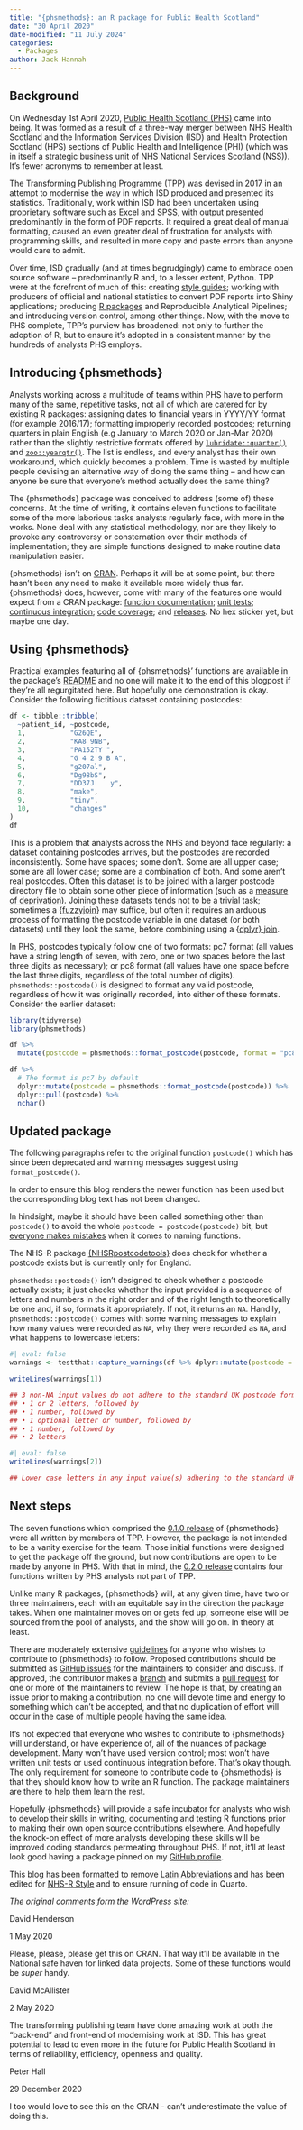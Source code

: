 ```yaml
---
title: "{phsmethods}: an R package for Public Health Scotland"
date: "30 April 2020"
date-modified: "11 July 2024"
categories:
  - Packages
author: Jack Hannah
---
```


## **Background**

On Wednesday 1st April 2020, [Public Health Scotland (PHS)](https://www.publichealthscotland.scot/) came into being. It was formed as a result of a three-way merger between NHS Health Scotland and the Information Services Division (ISD) and Health Protection Scotland (HPS) sections of Public Health and Intelligence (PHI) (which was in itself a strategic business unit of NHS National Services Scotland (NSS)). It’s fewer acronyms to remember at least.

The Transforming Publishing Programme (TPP) was devised in 2017 in an attempt to modernise the way in which ISD produced and presented its statistics. Traditionally, work within ISD had been undertaken using proprietary software such as Excel and SPSS, with output presented predominantly in the form of PDF reports. It required a great deal of manual formatting, caused an even greater deal of frustration for analysts with programming skills, and resulted in more copy and paste errors than anyone would care to admit.

Over time, ISD gradually (and at times begrudgingly) came to embrace open source software – predominantly R and, to a lesser extent, Python. TPP were at the forefront of much of this: creating [style guides](https://github.com/Public-Health-Scotland/R-Resources/blob/master/PHS%20R%20style%20guide.md); working with producers of official and national statistics to convert PDF reports into Shiny applications; producing [R packages](https://github.com/NHS-NSS-transforming-publications/hsmr) and Reproducible Analytical Pipelines; and introducing version control, among other things. Now, with the move to PHS complete, TPP’s purview has broadened: not only to further the adoption of R, but to ensure it’s adopted in a consistent manner by the hundreds of analysts PHS employs.

## **Introducing {phsmethods}**

Analysts working across a multitude of teams within PHS have to perform many of the same, repetitive tasks, not all of which are catered for by existing R packages: assigning dates to financial years in YYYY/YY format (for example 2016/17); formatting improperly recorded postcodes; returning quarters in plain English (e.g January to March 2020 or Jan-Mar 2020) rather than the slightly restrictive formats offered by [`lubridate::quarter()`](https://lubridate.tidyverse.org/reference/quarter.html) and [`zoo::yearqtr()`](https://cran.r-project.org/web/packages/zoo/zoo.pdf). The list is endless, and every analyst has their own workaround, which quickly becomes a problem. Time is wasted by multiple people devising an alternative way of doing the same thing – and how can anyone be sure that everyone’s method actually does the same thing?

The {phsmethods} package was conceived to address (some of) these concerns. At the time of writing, it contains eleven functions to facilitate some of the more laborious tasks analysts regularly face, with more in the works. None deal with any statistical methodology, nor are they likely to provoke any controversy or consternation over their methods of implementation; they are simple functions designed to make routine data manipulation easier.

{phsmethods} isn’t on [CRAN](https://cran.r-project.org/). Perhaps it will be at some point, but there hasn’t been any need to make it available more widely thus far. {phsmethods} does, however, come with many of the features one would expect from a CRAN package: [function documentation](https://github.com/Health-SocialCare-Scotland/phsmethods/tree/master/man); [unit tests](https://github.com/Health-SocialCare-Scotland/phsmethods/tree/master/tests/testthat); [continuous integration](https://travis-ci.com/github/Health-SocialCare-Scotland/phsmethods); [code coverage](https://codecov.io/gh/Health-SocialCare-Scotland/phsmethods); and [releases](https://github.com/Health-SocialCare-Scotland/phsmethods/releases). No hex sticker yet, but maybe one day.

## **Using {phsmethods}**

Practical examples featuring all of {phsmethods}’ functions are available in the package’s [README](https://github.com/Health-SocialCare-Scotland/phsmethods/blob/master/README.md) and no one will make it to the end of this blogpost if they’re all regurgitated here. But hopefully one demonstration is okay. Consider the following fictitious dataset containing postcodes:

```r
df <- tibble::tribble(
  ~patient_id, ~postcode,
  1,           "G26QE",
  2,           "KA8 9NB",
  3,           "PA152TY ",
  4,           "G 4 2 9 B A",
  5,           "g207al",
  6,           "Dg98bS",
  7,           "DD37J    y",
  8,           "make",
  9,           "tiny",
  10,          "changes"
)
df
```

This is a problem that analysts across the NHS and beyond face regularly: a dataset containing postcodes arrives, but the postcodes are recorded inconsistently. Some have spaces; some don’t. Some are all upper case; some are all lower case; some are a combination of both. And some aren’t real postcodes. Often this dataset is to be joined with a larger postcode directory file to obtain some other piece of information (such as a [measure of deprivation](https://www.gov.scot/collections/scottish-index-of-multiple-deprivation-2020/)). Joining these datasets tends not to be a trivial task; sometimes a {[fuzzyjoin](https://github.com/dgrtwo/fuzzyjoin)} may suffice, but often it requires an arduous process of formatting the postcode variable in one dataset (or both datasets) until they look the same, before combining using a {[dplyr} join](https://dplyr.tidyverse.org/reference/join.html).

In PHS, postcodes typically follow one of two formats: pc7 format (all values have a string length of seven, with zero, one or two spaces before the last three digits as necessary); or pc8 format (all values have one space before the last three digits, regardless of the total number of digits). `phsmethods::postcode()` is designed to format any valid postcode, regardless of how it was originally recorded, into either of these formats. Consider the earlier dataset:

```r
library(tidyverse)
library(phsmethods)

df %>%
  mutate(postcode = phsmethods::format_postcode(postcode, format = "pc8"))

```

```r
df %>%
  # The format is pc7 by default
  dplyr::mutate(postcode = phsmethods::format_postcode(postcode)) %>%
  dplyr::pull(postcode) %>%
  nchar()
```

:::{.callout-note collapse=false appearance='default' icon=true}
## Updated package
The following paragraphs refer to the original function `postcode()` which has since been deprecated and warning messages suggest using `format_postcode()`.

In order to ensure this blog renders the newer function has been used but the corresponding blog text has not been changed.
:::


In hindsight, maybe it should have been called something other than `postcode()` to avoid the whole `postcode = postcode(postcode)` bit, but [everyone makes mistakes](https://www.tidyverse.org/blog/2018/06/conflicted/) when it comes to naming functions.

::: aside
The NHS-R package [{NHSRpostcodetools}](https://github.com/nhs-r-community/NHSRpostcodetools) does check for whether a postcode exists but is currently only for England.
:::

`phsmethods::postcode()` isn’t designed to check whether a postcode actually exists; it just checks whether the input provided is a sequence of letters and numbers in the right order and of the right length to theoretically be one and, if so, formats it appropriately. If not, it returns an `NA`. Handily, `phsmethods::postcode()` comes with some warning messages to explain how many values were recorded as `NA`, why they were recorded as `NA`, and what happens to lowercase letters:

```r
#| eval: false
warnings <- testthat::capture_warnings(df %>% dplyr::mutate(postcode = phsmethods::postcode(postcode)))

writeLines(warnings[1])

## 3 non-NA input values do not adhere to the standard UK postcode format (with or without spaces) and will be coded as NA. The standard format is:
## • 1 or 2 letters, followed by
## • 1 number, followed by
## • 1 optional letter or number, followed by
## • 1 number, followed by
## • 2 letters
```

```r
#| eval: false
writeLines(warnings[2])

## Lower case letters in any input value(s) adhering to the standard UK postcode format will be converted to upper case
```

## **Next steps**

The seven functions which comprised the [0.1.0 release](https://github.com/Health-SocialCare-Scotland/phsmethods/releases/tag/0.1.0) of {phsmethods} were all written by members of TPP. However, the package is not intended to be a vanity exercise for the team. Those initial functions were designed to get the package off the ground, but now contributions are open to be made by anyone in PHS. With that in mind, the [0.2.0 release](https://github.com/Health-SocialCare-Scotland/phsmethods/releases/tag/0.2.0) contains four functions written by PHS analysts not part of TPP.

Unlike many R packages, {phsmethods} will, at any given time, have two or three maintainers, each with an equitable say in the direction the package takes. When one maintainer moves on or gets fed up, someone else will be sourced from the pool of analysts, and the show will go on. In theory at least.

There are moderately extensive [guidelines](https://github.com/Health-SocialCare-Scotland/phsmethods/tree/master#contributing-to-phsmethods) for anyone who wishes to contribute to {phsmethods} to follow. Proposed contributions should be submitted as [GitHub issues](https://github.com/Health-SocialCare-Scotland/phsmethods/issues) for the maintainers to consider and discuss. If approved, the contributor makes a [branch](https://github.com/Health-SocialCare-Scotland/phsmethods/branches) and submits a [pull request](https://github.com/Health-SocialCare-Scotland/phsmethods/pulls) for one or more of the maintainers to review. The hope is that, by creating an issue prior to making a contribution, no one will devote time and energy to something which can’t be accepted, and that no duplication of effort will occur in the case of multiple people having the same idea.

It’s not expected that everyone who wishes to contribute to {phsmethods} will understand, or have experience of, all of the nuances of package development. Many won’t have used version control; most won’t have written unit tests or used continuous integration before. That’s okay though. The only requirement for someone to contribute code to {phsmethods} is that they should know how to write an R function. The package maintainers are there to help them learn the rest.

Hopefully {phsmethods} will provide a safe incubator for analysts who wish to develop their skills in writing, documenting and testing R functions prior to making their own open source contributions elsewhere. And hopefully the knock-on effect of more analysts developing these skills will be improved coding standards permeating throughout PHS. If not, it’ll at least look good having a package pinned on my [GitHub profile](https://github.com/jackhannah95).

This blog has been formatted to remove [Latin Abbreviations](https://nhsrway.nhsrcommunity.com/style-guides.html#avoid-latin-abbreviation) and has been edited for [NHS-R Style](https://nhsrway.nhsrcommunity.com/style-guides.html#referencing-r-packages-and-functions-in-text) and to ensure running of code in Quarto.

*The original comments form the WordPress site:*

David Henderson

1 May 2020

Please, please, please get this on CRAN. That way it’ll be available in the National safe haven for linked data projects. Some of these functions would be *super* handy.

David McAllister

2 May 2020

The transforming publishing team have done amazing work at both the "back-end" and front-end of modernising work at ISD. This has great potential to lead to even more in the future for Public Health Scotland in terms of reliability, efficiency, openness and quality.

Peter Hall

29 December 2020

I too would love to see this on the CRAN - can't underestimate the value of doing this.